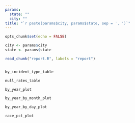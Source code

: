 ```yaml
---
params:
  state: ""
  city: ""
title: "`r paste(params$city, params$state, sep = ', ')`"
---
```



```r
opts_chunk$set(echo = FALSE)

city <- params$city
state <- params$state

read_chunk("report.R", labels = "report")
```

```r
```

\begin{center}
`r prettyNum(total_rows, big.mark = ",")` rows

`r date_range[1]` to `r date_range[2]`
\end{center}

```r
by_incident_type_table
```

```r
null_rates_table
```

```r
by_year_plot
```

```r
by_year_by_month_plot
```

```r
by_year_by_day_plot
```

```r
race_pct_plot
```
